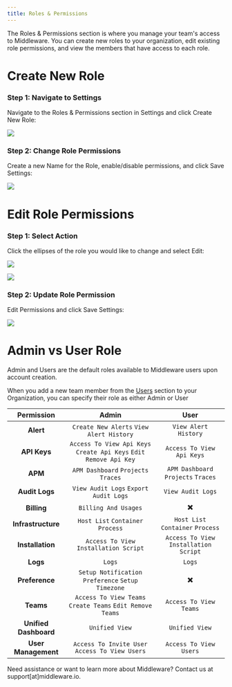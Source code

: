 ```yaml
---
title: Roles & Permissions
---
```


The Roles & Permissions section is where you manage your team's access to Middleware. You can create new roles to your organization, edit existing role permissions, and view the members that have access to each role.

# Create New Role

### Step 1: Navigate to Settings

Navigate to the Roles & Permissions section in Settings and click Create New Role:

![](https://lh5.googleusercontent.com/A-uzVDTO8dQDZELluFI8WQ3gnYPxA_jR9An0YWx_AsqVG8mqA6n18OaHl9hZw9vNgR1Z24R58ZwWZjYi3KFT5VvE3cqdA5tcglB3DUsL_qXd9ytv2w-8LzfkSSsYRmnGj-Glv9NcGNNu_cZOfYEeloI)

### Step 2: Change Role Permissions

Create a new Name for the Role, enable/disable permissions, and click Save Settings:

![](https://lh6.googleusercontent.com/gq9PrLvxw46VErn5WSgfXP_VbXB8GX3z3nop-y62kZXkE7GhEX1-fr_wmZP9NupfCC5iMgdlc0utQ20Mw5i_CUtuLmvCOsNx-kymDVYEFQ-j1W5THgtJsK7Y1PiKFpkFdUr_ncpiblSt9TpfCts4d3Q)


# Edit Role Permissions

### Step 1: Select Action

Click the ellipses of the role you would like to change and select Edit:

![](https://lh3.googleusercontent.com/xIh9wqBdyKjRLGrSGp8vH-gRW2WLUu0iIhaUp23U5crWWaL1gXZpea_1D6tJuimMAfEiL2zORv_h7PUXn2yZYWQ3L7roTN7w7qvQhLx48W1Qex39BnsG594v-ZeK70jznw35xElFO7VrLYX50hWno1A)


![](https://lh3.googleusercontent.com/7cy5oGaIcmIxLi8W3Rr3VdQEqQIZ1mhbbO31tFWifAVd2xDScaR9A67isaSJ5uVnXDWe7d7bsf_nDrJ9jidAGSWc9NGLbzWwhCMvfeLsDuIUtTnL0kBzrhxtnNvGrfgIz_PDjmjX2PLvp3r5rRoltas)

### Step 2: Update Role Permission

Edit Permissions and click Save Settings:

![](https://lh6.googleusercontent.com/zI1rCa9jBlDOb9a29ffKDSBKT6TGhhZ7RQaF8TMgH9NaUPXTQ8iyjpIgp9QPrkAoZZHYyXLIY-cgnutuNQMl71kCfsSzt-n-1-gT6-9FPGSn-xklpB5S5H2ByjJz3v9p4KxlgnGGmFF2vceuVAW33rg)

# Admin vs User Role

Admin and Users are the default roles available to Middleware users upon account creation.

<Note> When you add a new team member from the [Users](https://docs.middleware.io/admin/settings/users) section to your Organization, you can specify their role as either Admin or User</Note>


| **Permission**     | **Admin**    | **User** |
| :-----------------: | :----------: | :------: |
| **Alert** | `Create New Alerts` `View Alert History` | `View Alert History` |
| **API Keys** | `Access To View Api Keys` `Create Api Keys` `Edit Remove Api Key` | `Access To View Api Keys` |
| **APM** | `APM Dashboard` `Projects` `Traces`| `APM Dashboard` `Projects` `Traces` |
| **Audit Logs** | `View Audit Logs` `Export Audit Logs` | `View Audit Logs` |
| **Billing** | `Billing And Usages` | ✖️ |
| **Infrastructure** | `Host List` `Container` `Process` | `Host List` `Container` `Process` | 
| **Installation** | `Access To View Installation Script` | `Access To View Installation Script` |
| **Logs** | `Logs` | `Logs` | 
| **Preference** | `Setup Notification Preference` `Setup Timezone` | ✖️ | 
| **Teams** | `Access To View Teams` `Create Teams` `Edit Remove Teams` | `Access To View Teams` |
| **Unified Dashboard** | `Unified View` | `Unified View` | 
| **User Management** | `Access To Invite User` `Access To View Users` | `Access To View Users` |

<Note> Need assistance or want to learn more about Middleware? Contact us at support[at]middleware.io. </Note>